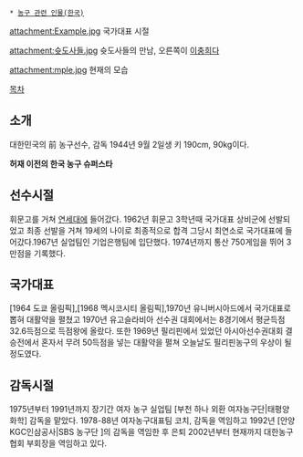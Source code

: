  * [[농구 관련 인물(한국)]]

attachment:Example.jpg
국가대표 시절

attachment:슛도사들.jpg
슛도사들의 만남, 오른쪽이 [[이충희]]다

attachment:mple.jpg
현재의 모습

[[목차]]

== 소개 ==
대한민국의 前 농구선수, 감독 1944년 9월 2일생
키 190cm, 90kg이다.

'''허재 이전의 한국 농구 슈퍼스타'''

== 선수시절 ==
휘문고를 거쳐 [[연세대]]에 들어갔다. 1962년 휘문고 3학년때 국가대표 상비군에 선발되었고 최종 선발을 거쳐 19세의 나이로 최종적으로 합격 그당시 최연소로 국가대표에 들어갔다.1967년 실업팀인 기업은행팀에 입단했다. 1974년까지 통산 750게임을 뛰어 3만점을 기록했다. 

== 국가대표 == 
[1964 도쿄 올림픽],[1968 멕시코시티 올림픽],1970년 유니버시아드에서 국가대표로 뽑혀 대활약을 펼쳤고 1970년 유고슬라비아 선수권 대회에서는 8경기에서  평균득점 32.6득점으로 득점왕에 올랐다. 또한 1969년  필리핀에서 있었던 아시아선수권대회 결승전에서 혼자서 무려 50득점을 넣는 대활약을 펼쳐 오늘날도 필리핀농구의 우상이 될 정도였다.

== 감독시절 == 
1975년부터 1991년까지 장기간 여자 농구 실업팀 [부천 하나 외환 여자농구단|태평양 화학] 감독을 맡았다. 1978-88년 여자농구대표팀 코치, 감독을 역임하고 1992년 [안양 KGC인삼공사|SBS 농구단 ]의 감독을 역임한 후 은퇴 2002년부터 현재까지  대한농구협회 부회장을 역임하고 있다.
